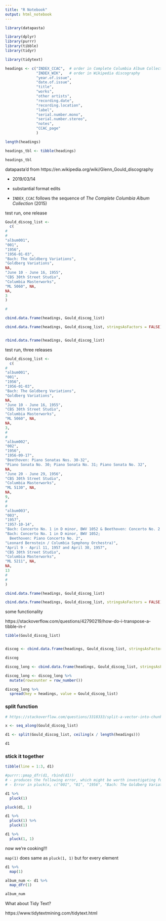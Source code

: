 ```yaml
---
title: "R Notebook"
output: html_notebook
---
```


```r
library(datapasta)

library(dplyr)
library(purrr)
library(tibble)
library(tidyr)

library(tidytext)

```


```r

headings <- c("INDEX_CCAC",  # order in Complete Columbia Album Collection
              "INDEX_WIK",   # order in Wikipedia discography
              "year.of.issue",
              "date.of.issue",
              "title", 
              "works",
              "other artists",
              "recording.date", 
              "recording.location",
              "label",
              "serial.number.mono", 
              "serial.number.stereo",
              "notes",
              "CCAC_page"
              )

length(headings)

headings_tbl <- tibble(headings)

headings_tbl

```

datapasta'd from https://en.wikipedia.org/wiki/Glenn_Gould_discography

- 2019/03/14

- substantial format edits

- `INDEX_CCAC` follows the sequence of _The Complete Columbia Album Collection_ (2015)



test run, one release
```r

Gould_discog_list <- 
  c(
#  
#  
"album001",
"001",
"1956",
"1956-01-03",
"Bach: The Goldberg Variations",
"Goldberg Variations",
NA,
"June 10 - June 16, 1955", 
"CBS 30th Street Studio", 
"Columbia Masterworks", 
"ML 5060", NA,
NA,
3
)

#

cbind.data.frame(headings, Gould_discog_list)

cbind.data.frame(headings, Gould_discog_list, stringsAsFactors = FALSE)


rbind.data.frame(headings, Gould_discog_list)

```


test run, three releases
```r

Gould_discog_list <- 
  c(
#  
"album001",
"001",
"1956",
"1956-01-03",
"Bach: The Goldberg Variations",
"Goldberg Variations",
NA,
"June 10 - June 16, 1955", 
"CBS 30th Street Studio", 
"Columbia Masterworks", 
"ML 5060", NA,
NA,
3,
#
#
"album002", 
"002", 
"1956", 
"1956-09-17",
"Beethoven: Piano Sonatas Nos. 30-32",
"Piano Sonata No. 30; Piano Sonata No. 31; Piano Sonata No. 32",
NA,
"June 20 - June 29, 1956", 
"CBS 30th Street Studio", 
"Columbia Masterworks", 
"ML 5130", NA,
NA,
9,
#
#
"album003",
"003",
"1957", 
"1957-10-14",
"Bach: Concerto No. 1 in D minor, BWV 1052 & Beethoven: Concerto No. 2 in B-flat major, Op. 19",
"Bach: Concerto No. 1 in D minor, BWV 1052; 
  Beethoven: Piano Concerto No. 2",
"Leonard Bernstein / Columbia Symphony Orchestra)",
"April 9 - April 11, 1957 and April 30, 1957", 
"CBS 30th Street Studio", 
"Columbia Masterworks", 
"ML 5211", NA,
NA,
13
#
#
)

cbind.data.frame(headings, Gould_discog_list)

cbind.data.frame(headings, Gould_discog_list, stringsAsFactors = FALSE)


```

some functionality

https://stackoverflow.com/questions/42790219/how-do-i-transpose-a-tibble-in-r 

```r

tibble(Gould_discog_list)


discog <- cbind.data.frame(headings, Gould_discog_list, stringsAsFactors = FALSE)

discog

```

```r

discog_long <- cbind.data.frame(headings, Gould_discog_list, stringsAsFactors = FALSE)

discog_long <- discog_long %>%
  mutate(rowcounter = row_number())

discog_long %>%
  spread(key = headings, value = Gould_discog_list)

```



### split function

```r

# https://stackoverflow.com/questions/3318333/split-a-vector-into-chunks-in-r/27861896

x <- seq_along(Gould_discog_list)

d1 <- split(Gould_discog_list, ceiling(x / length(headings)))

d1

```



### stick it together

```r

tibble(line = 1:3, d1)

```

```r

#purrr::pmap_dfr(d1, rbind(d1))
# - produces the following error, which might be worth investigating further:
# - Error in pluck(x, c("001", "01", "1956", "Bach: The Goldberg Variations", : argument "x" is missing, with no default


```


```r

d1 %>%
  pluck(1)

pluck(d1, 1)

d1 %>%
  pluck(1) %>%
  pluck(1)

d1 %>%
  pluck(1, 1)

```


now we're cooking!!!

`map(1)` does same as `pluck(1, 1)` but for every element


```r

d1 %>%
  map(1)

album_num <- d1 %>%
  map_dfr(1)

album_num


```




What about Tidy Text?

https://www.tidytextmining.com/tidytext.html



